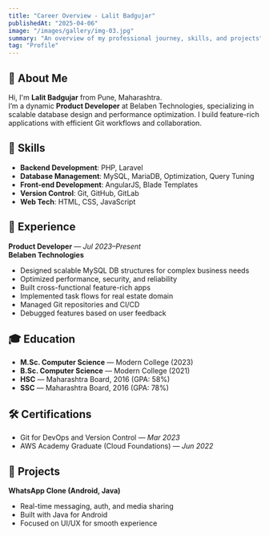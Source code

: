 ```yaml
---
title: "Career Overview - Lalit Badgujar"
publishedAt: "2025-04-06"
image: "/images/gallery/img-03.jpg"
summary: "An overview of my professional journey, skills, and projects"
tag: "Profile"
---
```


## 👋 About Me

Hi, I'm **Lalit Badgujar** from Pune, Maharashtra.  
I’m a dynamic **Product Developer** at Belaben Technologies, specializing in scalable database design and performance optimization. I build feature-rich applications with efficient Git workflows and collaboration.

## 🧠 Skills

- **Backend Development**: PHP, Laravel  
- **Database Management**: MySQL, MariaDB, Optimization, Query Tuning  
- **Front-end Development**: AngularJS, Blade Templates  
- **Version Control**: Git, GitHub, GitLab  
- **Web Tech**: HTML, CSS, JavaScript  

## 💼 Experience

**Product Developer** — *Jul 2023–Present*  
**Belaben Technologies**  
- Designed scalable MySQL DB structures for complex business needs  
- Optimized performance, security, and reliability  
- Built cross-functional feature-rich apps  
- Implemented task flows for real estate domain  
- Managed Git repositories and CI/CD  
- Debugged features based on user feedback  

## 🎓 Education

- **M.Sc. Computer Science** — Modern College (2023)  
- **B.Sc. Computer Science** — Modern College (2021)  
- **HSC** — Maharashtra Board, 2016 (GPA: 58%)  
- **SSC** — Maharashtra Board, 2016 (GPA: 78%)  

## 🛠️ Certifications

- Git for DevOps and Version Control — *Mar 2023*  
- AWS Academy Graduate (Cloud Foundations) — *Jun 2022*  

## 🚀 Projects

**WhatsApp Clone (Android, Java)**  
- Real-time messaging, auth, and media sharing  
- Built with Java for Android  
- Focused on UI/UX for smooth experience  